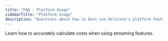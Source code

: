 ```yaml
---
title: "FAQ - Platform Usage"
sidebarTitle: "Platform Usage"
description: "Questions about how to best use Helicone's platform features."
---
```


<CardGroup cols={1} gap="medium">
  <Card
    title="Incorrect cost calculation while streaming?"
    icon="dollar-sign"
    href="/faq/enable-stream-usage"
    horizontal
    iconType="light"
  >
    Learn how to accurately calculate costs when using streaming features.
  </Card>
</CardGroup>

